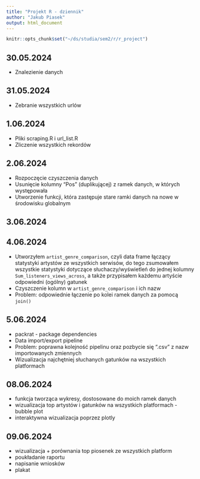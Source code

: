 ```yaml
---
title: "Projekt R - dziennik"
author: "Jakub Piasek"
output: html_document
---
```


```r
knitr::opts_chunk$set("~/ds/studia/sem2/r/r_project")
```


## 30.05.2024
- Znalezienie danych

## 31.05.2024
- Zebranie wszystkich urlów

## 1.06.2024
- Pliki scraping.R i url_list.R
- Zliczenie wszystkich rekordów

## 2.06.2024
- Rozpoczęcie czyszczenia danych
- Usunięcie kolumny "Pos" (duplikującej) z ramek danych, w których występowała
- Utworzenie funkcji, która zastępuje stare ramki danych na nowe w środowisku globalnym


## 3.06.2024


## 4.06.2024
- Utworzyłem `artist_genre_comparison`, czyli data frame łączący statystyki artystów ze wszystkich serwisów, do tego zsumowałem wszystkie statystyki dotyczące słuchaczy/wyświetleń do jednej kolumny `Sum_listeners_views_across`, a także przypisałem każdemu artyście odpowiedni (ogólny) gatunek
- Czyszczenie kolumn w `artist_genre_comparison` i ich nazw
- Problem: odpowiednie łączenie po kolei ramek danych za pomocą `join()`


## 5.06.2024
- packrat - package dependencies
- Data import/export pipeline
- Problem: poprawna kolejność pipelinu oraz pozbycie się ".csv" z nazw importowanych zmiennych
- Wizualizacja najchętniej słuchanych gatunków na wszystkich platformach

## 08.06.2024
- funkcja tworząca wykresy, dostosowane do moich ramek danych
- wizualizacja top artystów i gatunków na wszystkich platformach - bubble plot
- interaktywna wizualizacja poprzez plotly

## 09.06.2024
- wizualizacja + porównania top piosenek ze wszystkich platform
- poukładanie raportu
- napisanie wniosków
- plakat
